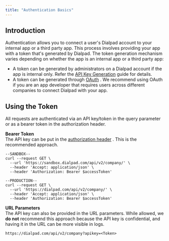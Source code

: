 ```yaml
---
title: "Authentication Basics"
---
```

## Introduction

Authentication allows you to connect a user's Dialpad account to your internal app or a third party app. This process involves providing your app with a token that's generated by Dialpad. The token generation mechanism varies depending on whether the app is an internal app or a third party app:

*   A token can be generated by administrators on a Dialpad account if the app is internal only. Refer the [API Key Generation](/docs/api-key-generation)
     guide for details.
*   A token can be generated through [OAuth](/docs/oauth)
    . We recommend using OAuth if you are an app developer that requires users across different companies to connect Dialpad with your app.

## Using the Token

All requests are authenticated via an API key/token in the query parameter or as a bearer token in the authorization header.

**Bearer Token**  
The API key can be put in the [authorization header](https://tools.ietf.org/html/rfc6750)
. This is the recommended approach.

```curl curl
--SANDBOX--
curl --request GET \
  --url 'https://sandbox.dialpad.com/api/v2/company/' \
  --header 'Accept: application/json' \
  --header 'Authorization: Bearer $accessToken'

--PRODUCTION--
curl --request GET \
  --url 'https://dialpad.com/api/v2/company/' \
  --header 'Accept: application/json' \
  --header 'Authorization: Bearer $accessToken'

```

**URL Parameters**  
The API key can also be provided in the URL parameters. While allowed, we **do not** recommend this approach because the API key is confidential, and having it in the URL can be more visible in logs.

```http http
https://dialpad.com/api/v2/company?apikey=<Token>

```

